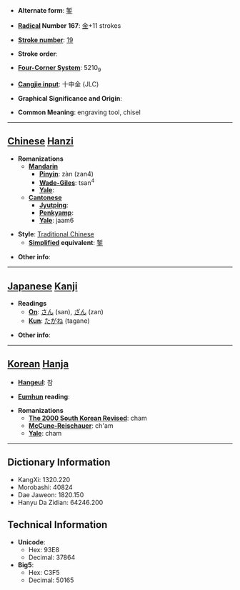 * '''Alternate form''': [[錾]]

* '''[[Wiktionary:Chinese radical index| Radical]] Number 167''': [[Wiktionary:Chinese radical index 金|金]]+11 strokes

* '''[[Wiktionary:Chinese total strokes index|Stroke number]]''': [[Wiktionary:Chinese total strokes index 19|19]]

* '''Stroke order''': 

* '''[[Wiktionary:Chinese four corner index|Four-Corner System]]''': 5210<sub>9</sub>

* '''[[Wiktionary:Chinese Cangjie index|Cangjie input]]''': 十中金 (JLC)

* '''Graphical Significance and Origin''': 

* '''Common Meaning''': engraving tool, chisel

----

== [[Chinese]] [[Hanzi]] ==

* '''Romanizations'''
** '''[[Mandarin]]'''
*** '''[[Pinyin]]''': zàn (zan4)
*** '''[[Wade-Giles]]''': tsan<sup>4</sup>
*** '''[[Yale]]''': 
** '''[[Cantonese]]'''
*** '''[[Jyutping]]''':
*** '''[[Penkyamp]]''': 
*** '''[[Yale]]''': jaam6

* '''Style''': [[Traditional Chinese]] 
** '''[[Simplified Chinese|Simplified]] equivalent''': [[錾]]

* '''Other info''': 

----

== [[Japanese]] [[Kanji]] ==

* '''Readings'''
** '''[[On]]''': [[さん]] (san), [[ざん]] (zan)
** '''[[Kun]]''': [[たがね]] (tagane)

* '''Other info''':  

----

== [[Korean]] [[Hanja]] ==

* '''[[Hangeul]]''': 참

* '''[[Eumhun]] reading''': 

* '''Romanizations'''
** '''[[The 2000 South Korean Revised Romanization|The 2000 South Korean Revised]]''': cham
** '''[[McCune-Reischauer]]''': ch'am
** '''[[Yale]]''': cham

----

== Dictionary Information ==

* KangXi: 1320.220
* Morobashi: 40824
* Dae Jaweon: 1820.150
* Hanyu Da Zidian: 64246.200

== Technical Information ==

* '''Unicode''':
** Hex: 93E8
** Decimal: 37864
* '''Big5''':
** Hex: C3F5
** Decimal: 50165